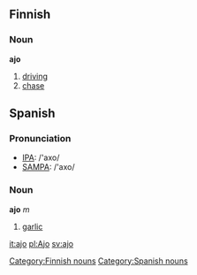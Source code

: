 ==Finnish==
{{Finnish index|aj}}

===Noun===
'''ajo'''

#[[driving]]
#[[chase]]

==Spanish==

===Pronunciation===
*[[w:IPA|IPA]]: /'axo/
*[[w:SAMPA|SAMPA]]: /'axo/

===Noun===
'''ajo''' ''m''

#[[garlic]]

[[Category:Finnish nouns]]
[[Category:Spanish nouns]]

[[it:ajo]]
[[pl:Ajo]]
[[sv:ajo]]